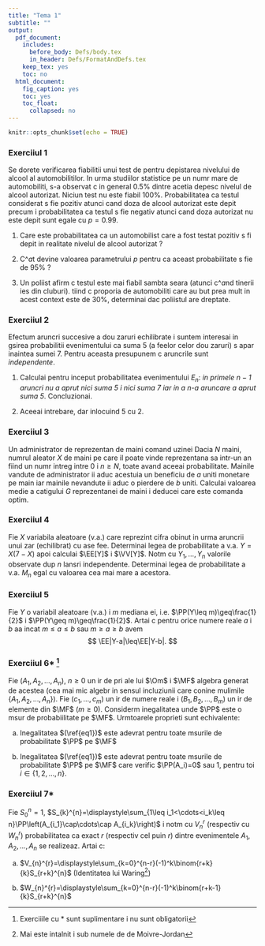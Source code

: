 ```yaml
---
title: "Tema 1"
subtitle: ""
output:
  pdf_document:
    includes:
      before_body: Defs/body.tex
      in_header: Defs/FormatAndDefs.tex
    keep_tex: yes
    toc: no
  html_document:
    fig_caption: yes
    toc: yes
    toc_float:
      collapsed: no
---
```


```r
knitr::opts_chunk$set(echo = TRUE)
```

### Exerci\c tiul 1
Se dore\c ste verificarea fiabilit\u a\c tii unui test de pentru depistarea nivelului de alcool al automobili\c stilor. In urma studiilor statistice pe un num\u ar mare de automobili\c sti, s-a observat c\u a in general $0.5\%$ dintre ace\c stia dep\u a\c sesc nivelul de alcool autorizat. Niciun test nu este fiabil $100\%$. Probabilitatea ca testul considerat s\u a fie pozitiv atunci cand doza de alcool autorizat\u a este dep\u a\c sit\u a precum \c si probabilitatea ca testul s\u a fie negativ atunci cand doza autorizat\u a nu este dep\u a\c sit\u a sunt egale cu $p=0.99$. 

  1. Care este probabilitatea ca un automobilist care a fost testat pozitiv s\u a fi dep\u a\c sit in realitate nivelul de alcool autorizat ?
  
  2. C$\^a$t devine valoarea parametrului $p$ pentru ca aceast\u a probabilitate s\u a fie de $95\%$ ? 
  
  3. Un poli\c tist afirm\u a c\u a testul este mai fiabil samb\u ata seara (atunci c$\^a$nd tinerii ies din cluburi). \c Stiind c\u a propor\c tia de automobili\c sti care au b\u aut prea mult in acest context este de $30\%$, determina\c ti dac\u a poli\c tistul are dreptate.

### Exerci\c tiul 2
Efectu\u am arunc\u ari succesive a dou\u a zaruri echilibrate \c si suntem interesa\c ti in g\u asirea probabilit\u a\c tii evenimentului ca suma $5$ (a fe\c telor celor dou\u a zaruri) s\u a apar\u a inaintea sumei $7$. Pentru aceasta presupunem c\u a arunc\u arile sunt *independente*. 

  1. Calcula\c ti pentru inceput probabilitatea evenimentului $E_n$: *in primele $n-1$ arunc\u ari nu a ap\u arut nici suma $5$ \c si nici suma $7$ iar in a $n$-a aruncare a ap\u arut suma $5$*. Concluziona\c ti. 
  
  2. Aceea\c si intrebare, dar inlocuind $5$ cu $2$.
  
### Exerci\c tiul 3
Un administrator de reprezentan\c t\u a de ma\c sini comand\u a uzinei Dacia $N$ ma\c sini, num\u arul aleator $X$ de ma\c sini pe care il poate vinde reprezentan\c ta sa intr-un an fiind un num\u ar intreg intre $0$ \c si $n\geq N$, toate avand aceea\c si probabilitate. Ma\c sinile vandute de administrator ii aduc acestuia un beneficiu de $a$ unit\u a\c ti monetare pe ma\c sin\u a iar ma\c sinile nevandute ii aduc o pierdere de $b$ unit\u a\c ti. Calcula\c ti valoarea medie a ca\c stigului $G$ reprezentan\c tei de ma\c sini \c si deduce\c ti care este comanda optim\u a. 

### Exerci\c tiul 4
Fie $X$ variabila aleatoare (v.a.) care reprezint\u a cifra ob\c tinut\u a in urma arunc\u arii unui zar (echilibrat) cu \c sase fe\c te. Determina\c ti legea de probabilitate a v.a. $Y=X(7-X)$ apoi calcula\c ti $\EE[Y]$ \c si $\VV[Y]$. Not\u am cu $Y_1, \dots, Y_n$ valorile observate dup\u a $n$ lans\u ari independente. Determina\c ti legea de probabilitate a v.a. $M_n$ egal\u a cu valoarea cea mai mare a acestora.

### Exerci\c tiul 5
Fie $Y$ o variabil\u a aleatoare (v.a.) \c si $m$ mediana ei, i.e. $\PP(Y\leq m)\geq\frac{1}{2}$ \c si $\PP(Y\geq m)\geq\frac{1}{2}$. Ar\u ata\c ti c\u a pentru orice numere reale $a$ \c si $b$ a\c sa incat $m\leq a\leq b$ sau $m\geq a\geq b$ avem
$$
\EE|Y-a|\leq\EE|Y-b|.
$$

### Exerci\c tiul 6* ^[Exerci\c tiile cu * sunt suplimentare \c si nu sunt obligatorii]
Fie $(A_1, A_2, \dots, A_n)$, $n\geq0$ un \c sir de p\u ar\c ti ale lui $\Om$ \c si $\MF$ algebra generat\u a de acestea (cea mai mic\u a algebr\u a in sensul incluziunii care con\c tine mul\c timile $\{A_1, A_2, \dots, A_n\}$). Fie $(c_1, \dots,c_m)$ un \c sir de numere reale \c si $(B_1, B_2, \dots, B_m)$ un \c sir de elemente din $\MF$ ($m\geq 0$). Consider\u am inegalitatea
\begin{equation}\label{eq1}
  \displaystyle\sum_{k=1}^{m}c_k\PP(B_k)\geq 0
\end{equation}
unde $\PP$ este o m\u asur\u a de probabiilitate pe $\MF$. Urm\u atoarele propriet\u a\c ti sunt echivalente: 

  a) Inegalitatea $(\ref{eq1})$ este adev\u arat\u a pentru toate m\u asurile de probabilitate $\PP$ pe $\MF$
  
  b) Inegalitatea $(\ref{eq1})$ este adev\u arat\u a pentru toate m\u asurile de probabilitate $\PP$ pe $\MF$ care verific\u a $\PP(A_i)=0$ sau $1$, pentru to\c ti $i\in\{1,2,\dots,n\}$.

### Exerci\c tiul 7*

Fie $S_{0}^{n}=1$, $S_{k}^{n}=\displaystyle\sum_{1\leq i_1<\cdots<i_k\leq n}\PP\left(A_{i_1}\cap\cdots\cap A_{i_k}\right)$ \c si not\u am cu $V_{n}^{r}$ (respectiv cu $W_{n}^{r}$) probabilitatea ca exact $r$ (respectiv cel pu\c tin $r$) dintre evenimentele $A_1, A_2, \dots, A_n$ se realizeaz\u a. Ar\u ata\c ti c\u a: 

  a) $V_{n}^{r}=\displaystyle\sum_{k=0}^{n-r}(-1)^k\binom{r+k}{k}S_{r+k}^{n}$ (Identitatea lui Waring^[Mai este intalnit\u a \c si sub numele de de Moivre-Jordan])
  
  b) $W_{n}^{r}=\displaystyle\sum_{k=0}^{n-r}(-1)^k\binom{r+k-1}{k}S_{r+k}^{n}$




